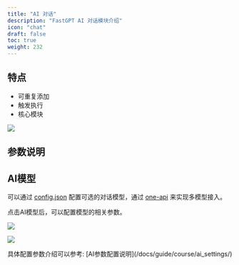 ```yaml
---
title: "AI 对话"
description: "FastGPT AI 对话模块介绍"
icon: "chat"
draft: false
toc: true
weight: 232
---
```



## 特点

- 可重复添加
- 触发执行
- 核心模块

![](/imgs/aichat.png)

## 参数说明

## AI模型

可以通过 [config.json](/docs/development/configuration/) 配置可选的对话模型，通过 [one-api](/docs/development/modelconfig/one-api/) 来实现多模型接入。

点击AI模型后，可以配置模型的相关参数。

![](/imgs/aichat02.png)

![](/imgs/aichat2.png)



<Alert icon="🍅" context="success">
具体配置参数介绍可以参考: [AI参数配置说明](/docs/guide/course/ai_settings/)
</Alert>